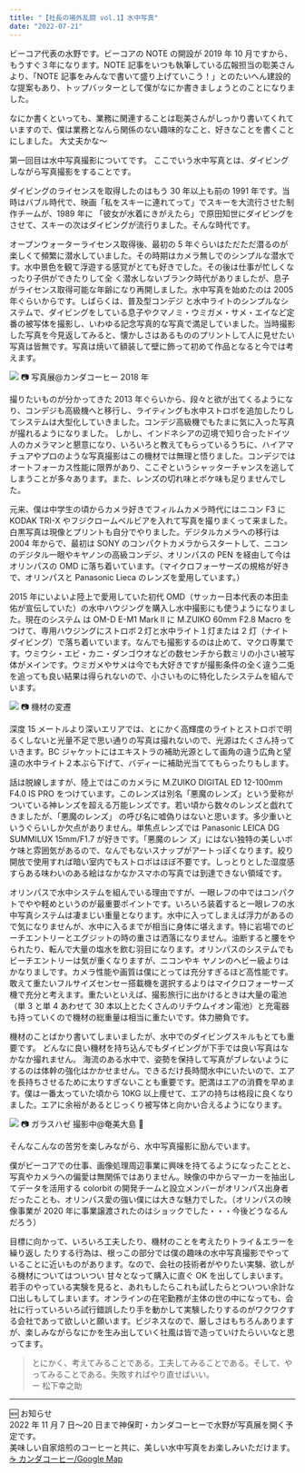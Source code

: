 ```yaml
---
title: "【社長の場外乱闘 vol.1】水中写真"
date: "2022-07-21"
---
```


ビーコア代表の水野です。ビーコアの NOTE の開設が 2019 年 10 月ですから、もうすぐ３年になります。NOTE 記事をいつも執筆している広報担当の聡美さんより、「NOTE 記事をみんなで書いて盛り上げていこう！」とのたいへん建設的な提案もあり、トップバッターとして僕がなにか書きましょうとのことになりました。

なにか書くといっても、業務に関連することは聡美さんがしっかり書いてくれていますので、僕は業務となんら関係のない趣味的なこと、好きなことを書くことにしました。
大丈夫かな～

第一回目は水中写真撮影についてです。
ここでいう水中写真とは、ダイビングしながら写真撮影をすることです。

ダイビングのライセンスを取得したのはもう 30 年以上も前の 1991 年です。当時はバブル時代で、映画「私をスキーに連れてって」でスキーを大流行させた制作チームが、1989 年に
「彼女が水着にきがえたら」で原田知世にダイビングをさせて、スキーの次はダイビングが流行りました。そんな時代です。

オープンウォーターライセンス取得後、最初の 5 年ぐらいはただただ潜るのが楽しくて頻繁に潜水していました。その時期はカメラ無しでのシンプルな潜水です。水中景色を観て浮遊する感覚がとても好きでした。その後は仕事が忙しくなったり子供ができたりして全
く潜水しないブランク時代がありましたが、息子がライセンス取得可能な年齢になり再開しました。水中写真を始めたのは 2005 年ぐらいからです。しばらくは、普及型コンデジ
と水中ライトのシンプルなシステムで、ダイビングをしている息子やクマノミ・ウミガメ・サメ・エイなど定番の被写体を撮影し、いわゆる記念写真的な写真で満足していました。当時撮影した写真を今見返してみると、懐かしさはあるもののプリントして人に見せたい写真は皆無です。写真は焼いて額装して壁に飾って初めて作品となると今では考えます。

![](/images/Blog/2022-0721/kanda-coffee.png)
📷 写真展@カンダコーヒー 2018 年

撮りたいものが分かってきた 2013 年ぐらいから、段々と欲が出てくるようになり、コンデジも高級機へと移行し、ライティングも水中ストロボを追加したりしてシステムは大型化していきました。コンデジ高級機でもたまに気に入った写真が撮れるようになりました。
しかし、インドネシアの辺境で知り合ったドイツ人のカメラマンと懇意になり、いろいろと教えてもらっているうちに、ハイアマチュアやプロのような写真撮影はこの機材では無理と悟りました。コンデジではオートフォーカス性能に限界があり、ここぞというシャッターチャンスを逃してしまうことが多々あります。また、レンズの切れ味とボケ味も足りませんでした。

元来、僕は中学生の頃からカメラ好きでフィルムカメラ時代にはニコン F3 に KODAK TRI-X やフジクロームベルビアを入れて写真を撮りまくって来ました。白黒写真は現像とプリントも自分でやりました。デジタルカメラへの移行は 2004 年からで、最初は SONY
のコンパクトカメラからスタートして、ニコンのデジタル一眼やキヤノンの高級コンデジ、オリンパスの PEN を経由して今はオリンパスの OMD に落ち着いています。（マイクロフォーサーズの規格が好きで、オリンパスと Panasonic Lieca のレンズを愛用しています。）

2015 年にいよいよ陸上で愛用していた初代 OMD（サッカー日本代表の本田圭佑が宣伝していた）の水中ハウジングを購入し水中撮影にも使うようになりました。現在のシステム
は OM-D E-M1 Mark II に M.ZUIKO 60mm F2.8 Macro をつけて、専用ハウジングにストロボ２灯と水中ライト１灯または 2 灯（ナイトダイビング）で落ち着いています。なんでも撮影するのは止めて、マクロ専業です。ウミウシ・エビ・カニ・ダンゴウオなどの数センチから数ミリの小さい被写体がメインです。ウミガメやサメは今でも大好きですが撮影条件の全く違う二兎を追っても良い結果は得られないので、小さいものに特化したシステムを組んでいます。

![](/images/Blog/2022-0721/cameras.png)
📷 機材の変遷

深度 15 メートルより深いエリアでは、とにかく高輝度のライトとストロボで明るくしないと光量不足で思い通りの写真は撮れないので、光源はたくさん持っていきます。BC ジャケットにはエキストラの補助光源として画角の違う広角と望遠の水中ライト２本ぶら下げて、バディーに補助光当ててもらったりもします。

話は脱線しますが、陸上ではこのカメラに M.ZUIKO DIGITAL ED 12-100mm F4.0 IS PRO
をつけています。このレンズは別名「悪魔のレンズ」という愛称がついている神レンズを超える万能レンズです。若い頃から数々のレンズと戯れてきましたが、「悪魔のレンズ」
の呼び名に嘘偽りはないと思います。多少重いというぐらいしか欠点がありません。単焦点レンズでは Panasonic LEICA DG SUMMILUX 15mm/F1.7 が好きです。「悪魔のレン
ズ」にはない独特の美しいボケ味と雰囲気があるので、なんでもないスナップがアートっぽくなります。絞り開放で使用すれば暗い室内でもストロボはほぼ不要です。しっとりとした湿度感すらある味わいのある絵はなかなかスマホの写真では到達できない領域です。

オリンパスで水中システムを組んでいる理由ですが、一眼レフの中ではコンパクトでやや軽めというのが最重要ポイントです。いろいろ装着すると一眼レフの水中写真システムは凄まじい重量となります。水中に入ってしまえば浮力があるので気になりませんが、水中に入るまでが相当に身体に堪えます。特に岩場でのビーチエントリーとエグジットの時の重さは洒落になりません。油断すると腰をやられたり、転んで大量の塩水を飲む羽目になります。オリンパスのシステムでもビーチエントリーは気が重くなりますが、ニコンやキ
ヤノンのヘビー級よりはかなりましです。カメラ性能や画質は僕にとっては充分すぎるほど高性能です。敢えて重たいフルサイズセンセー搭載機を選択するよりはマイクロフォーサーズ機で充分と考えます。重たいといえば、撮影旅行に出かけるときは大量の電池（単 3 と単 4 あわせて 30 本以上とたくさんのリチウムイオン電池）と充電器も持っていくので機材の総重量は相当に重たいです。体力勝負です。

機材のことばかり書いてしまいましたが、水中でのダイビングスキルもとても重要です。
どんなに良い機材を持ち込んでもダイビングが下手では良い写真はなかなか撮れません。
海流のある水中で、姿勢を保持して写真がブレないようにするのは体幹の強化はかかせません。できるだけ長時間水中にいたいので、エアを長持ちさせるために太りすぎないことも重要です。肥満はエアの消費を早めます。僕は一番太っていた頃から 10KG 以上痩せて、エアの持ちは格段に良くなりました。エアに余裕があるとじっくり被写体と向かい合えるようになります。

![](/images/Blog/2022-0721/filming.png)
📷 ガラスハゼ 撮影中@奄美大島 🤿

そんなこんなの苦労を楽しみながら、水中写真撮影に励んでいます。

僕がビーコアでの仕事、画像処理周辺事業に興味を持てるようになったことと、写真やカメラへの偏愛は無関係ではありません。映像の中からマーカーを抽出してデータを活用する colorbit の開発チームと設立メンバーがオリンパス出身者だったことも、オリンパス愛の強い僕には大きな魅力でした。（オリンパスの映像事業が 2020 年に事業譲渡されたのはショックでした・・・今後どうなるんだろう）

目標に向かって、いろいろ工夫したり、機材のことを考えたりトライ＆エラーを繰り返し
たりする行為は、根っこの部分では僕の趣味の水中写真撮影でやっていることに近いものがあります。なので、会社の技術者がやりたい実験、欲しがる機材についてはついつい
甘々となって購入に直ぐ OK を出してしまいます。若手のやっている実験を見ると、あれもしたらこれも試したらとついつい余計な口出しもしてしまいます。オンラインの在宅勤務が主体の世の中になっても、会社に行っていろいろ試行錯誤したり手を動かして実験したりするのがワクワクする会社であって欲しいと願います。ビジネスなので、厳しさはもちろんありますが、楽しみながらなにかを生み出していく社風は皆で造っていけたらいいなと思ってます。

> とにかく、考えてみることである。工夫してみることである。そして、やってみることである。失敗すればやり直せばいい。\
> ー 松下幸之助

---

🆕 お知らせ\
2022 年 11 月 7 日〜20 日まで神保町・カンダコーヒーで水野が写真展を開く予定です。\
美味しい自家焙煎のコーヒーと共に、美しい水中写真をお楽しみいただけます。\
[☕️ カンダコーヒー/Google Map](https://goo.gl/maps/itrya3kWP9cRCLWu8)
